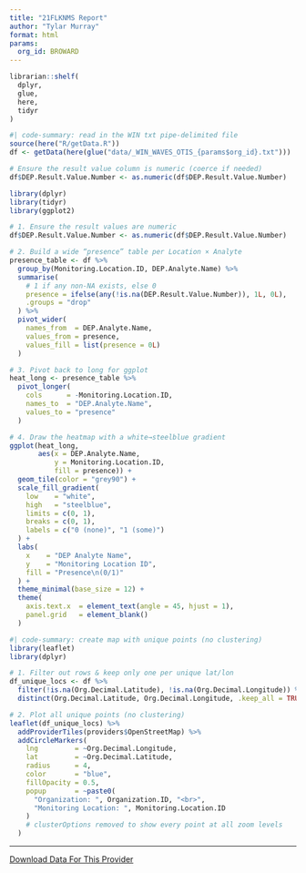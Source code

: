 ```yaml
---
title: "21FLKNMS Report"
author: "Tylar Murray"
format: html
params: 
  org_id: BROWARD
---
```


```R
librarian::shelf(
  dplyr,
  glue,
  here,
  tidyr
)
```
```R
#| code-summary: read in the WIN txt pipe-delimited file
source(here("R/getData.R"))
df <- getData(here(glue("data/_WIN_WAVES_OTIS_{params$org_id}.txt")))

# Ensure the result value column is numeric (coerce if needed)
df$DEP.Result.Value.Number <- as.numeric(df$DEP.Result.Value.Number)
```

```R
library(dplyr)
library(tidyr)
library(ggplot2)

# 1. Ensure the result values are numeric
df$DEP.Result.Value.Number <- as.numeric(df$DEP.Result.Value.Number)

# 2. Build a wide “presence” table per Location × Analyte
presence_table <- df %>%
  group_by(Monitoring.Location.ID, DEP.Analyte.Name) %>%
  summarise(
    # 1 if any non-NA exists, else 0
    presence = ifelse(any(!is.na(DEP.Result.Value.Number)), 1L, 0L),
    .groups = "drop"
  ) %>%
  pivot_wider(
    names_from  = DEP.Analyte.Name,
    values_from = presence,
    values_fill = list(presence = 0L)
  )

# 3. Pivot back to long for ggplot
heat_long <- presence_table %>%
  pivot_longer(
    cols      = -Monitoring.Location.ID,
    names_to  = "DEP.Analyte.Name",
    values_to = "presence"
  )
```

```R
# 4. Draw the heatmap with a white→steelblue gradient
ggplot(heat_long,
       aes(x = DEP.Analyte.Name,
           y = Monitoring.Location.ID,
           fill = presence)) +
  geom_tile(color = "grey90") +
  scale_fill_gradient(
    low    = "white",
    high   = "steelblue",
    limits = c(0, 1),
    breaks = c(0, 1),
    labels = c("0 (none)", "1 (some)")
  ) +
  labs(
    x    = "DEP Analyte Name",
    y    = "Monitoring Location ID",
    fill = "Presence\n(0/1)"
  ) +
  theme_minimal(base_size = 12) +
  theme(
    axis.text.x  = element_text(angle = 45, hjust = 1),
    panel.grid   = element_blank()
  )


```


```R
#| code-summary: create map with unique points (no clustering)
library(leaflet)
library(dplyr)

# 1. Filter out rows & keep only one per unique lat/lon
df_unique_locs <- df %>%
  filter(!is.na(Org.Decimal.Latitude), !is.na(Org.Decimal.Longitude)) %>%
  distinct(Org.Decimal.Latitude, Org.Decimal.Longitude, .keep_all = TRUE)

# 2. Plot all unique points (no clustering)
leaflet(df_unique_locs) %>%
  addProviderTiles(providers$OpenStreetMap) %>%
  addCircleMarkers(
    lng         = ~Org.Decimal.Longitude,
    lat         = ~Org.Decimal.Latitude,
    radius      = 4,
    color       = "blue",
    fillOpacity = 0.5,
    popup       = ~paste0(
      "Organization: ", Organization.ID, "<br>",
      "Monitoring Location: ", Monitoring.Location.ID
    )
    # clusterOptions removed to show every point at all zoom levels
  )
```

-----------

[Download Data For This Provider](`{r} glue("../data/_WIN_WAVES_OTIS_{params$org_id}.txt")`)